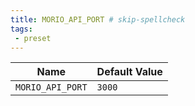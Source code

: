 ```yaml
---
title: MORIO_API_PORT # skip-spellcheck
tags:
 - preset
---
```





<!-- MORIO_AUTO_GENERATED_CONTENT_STARTS - Manual changes made below will be overwritten skip-spellcheck -->
| Name | Default Value |
|------|---------------|
| `MORIO_API_PORT` | `3000` |
<!-- MORIO_AUTO_GENERATED_CONTENT_ENDS - Manual changes made above will be overwritten skip-spellcheck -->

